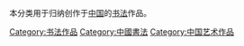 本分类用于归纳创作于[[中国|中国]]的[[书法|书法]]作品。

[[Category:书法作品|Category:书法作品]]
[[Category:中國書法|Category:中國書法]]
[[Category:中国艺术作品|Category:中国艺术作品]]